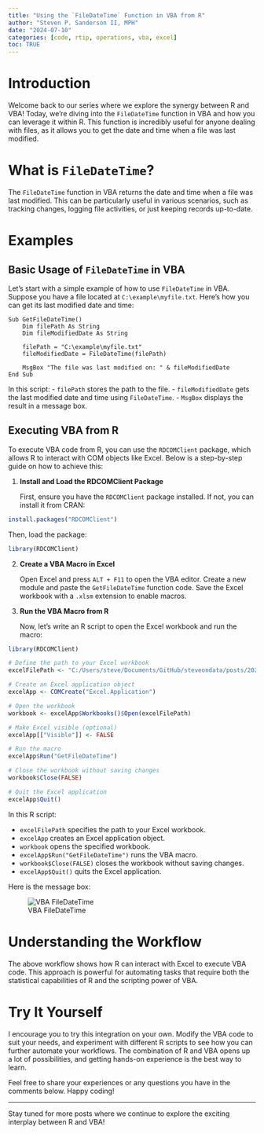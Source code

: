 ```yaml
---
title: "Using the `FileDateTime` Function in VBA from R"
author: "Steven P. Sanderson II, MPH"
date: "2024-07-10"
categories: [code, rtip, operations, vba, excel]
toc: TRUE
---
```


# Introduction

Welcome back to our series where we explore the synergy between R and VBA! Today, we're diving into the `FileDateTime` function in VBA and how you can leverage it within R. This function is incredibly useful for anyone dealing with files, as it allows you to get the date and time when a file was last modified.

# What is `FileDateTime`?

The `FileDateTime` function in VBA returns the date and time when a file was last modified. This can be particularly useful in various scenarios, such as tracking changes, logging file activities, or just keeping records up-to-date.

# Examples

## Basic Usage of `FileDateTime` in VBA

Let's start with a simple example of how to use `FileDateTime` in VBA. Suppose you have a file located at `C:\example\myfile.txt`. Here's how you can get its last modified date and time:

```vba
Sub GetFileDateTime()
    Dim filePath As String
    Dim fileModifiedDate As String

    filePath = "C:\example\myfile.txt"
    fileModifiedDate = FileDateTime(filePath)

    MsgBox "The file was last modified on: " & fileModifiedDate
End Sub
```

In this script:
- `filePath` stores the path to the file.
- `fileModifiedDate` gets the last modified date and time using `FileDateTime`.
- `MsgBox` displays the result in a message box.

## Executing VBA from R

To execute VBA code from R, you can use the `RDCOMClient` package, which allows R to interact with COM objects like Excel. Below is a step-by-step guide on how to achieve this:

1. **Install and Load the RDCOMClient Package**

   First, ensure you have the `RDCOMClient` package installed. If not, you can install it from CRAN:

```r
install.packages("RDCOMClient")
```

   Then, load the package:

```r
library(RDCOMClient)
```

2. **Create a VBA Macro in Excel**

   Open Excel and press `ALT + F11` to open the VBA editor. Create a new module and paste the `GetFileDateTime` function code. Save the Excel workbook with a `.xlsm` extension to enable macros.

3. **Run the VBA Macro from R**

   Now, let's write an R script to open the Excel workbook and run the macro:

```r
library(RDCOMClient)

# Define the path to your Excel workbook
excelFilePath <- "C:/Users/steve/Documents/GitHub/steveondata/posts/2024-07-10/file_date_time.xlsm"

# Create an Excel application object
excelApp <- COMCreate("Excel.Application")

# Open the workbook
workbook <- excelApp$Workbooks()$Open(excelFilePath)

# Make Excel visible (optional)
excelApp[["Visible"]] <- FALSE

# Run the macro
excelApp$Run("GetFileDateTime")

# Close the workbook without saving changes
workbook$Close(FALSE)

# Quit the Excel application
excelApp$Quit()
```

In this R script:

-   `excelFilePath` specifies the path to your Excel workbook.
-   `excelApp` creates an Excel application object.
-   `workbook` opens the specified workbook.
-   `excelApp$Run("GetFileDateTime")` runs the VBA macro.
-   `workbook$Close(FALSE)` closes the workbook without saving changes.
-   `excelApp$Quit()` quits the Excel application.

Here is the message box:

![VBA FileDateTime](Screenshot.png)

# Understanding the Workflow

The above workflow shows how R can interact with Excel to execute VBA code. This approach is powerful for automating tasks that require both the statistical capabilities of R and the scripting power of VBA.

# Try It Yourself

I encourage you to try this integration on your own. Modify the VBA code to suit your needs, and experiment with different R scripts to see how you can further automate your workflows. The combination of R and VBA opens up a lot of possibilities, and getting hands-on experience is the best way to learn.

Feel free to share your experiences or any questions you have in the comments below. Happy coding!

---

Stay tuned for more posts where we continue to explore the exciting interplay between R and VBA!